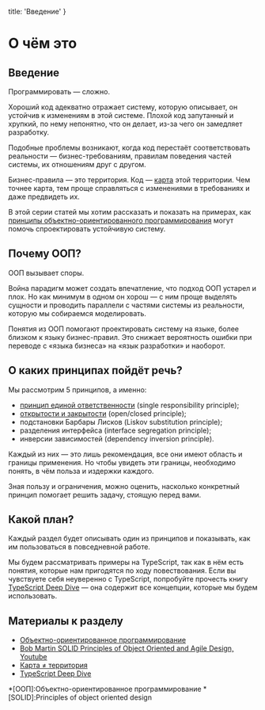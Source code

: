 
  title: 'Введение'
}


# О чём это

##

<VisuallyHidden>
  <h2>Введение</h2>
</VisuallyHidden>

Программировать — сложно.

Хороший код адекватно отражает систему, которую описывает, он устойчив к изменениям в этой системе. Плохой код запутанный и хрупкий, по нему непонятно, что он делает, из-за чего он замедляет разработку.

Подобные проблемы возникают, когда код перестаёт соответствовать реальности — бизнес-требованиям, правилам поведения частей системы, их отношениям друг с другом.

Бизнес-правила — это территория. Код — [карта](https://wiki.lesswrong.com/wiki/The_map_is_not_the_territory) этой территории. Чем точнее карта, тем проще
справляться с изменениями в требованиях и даже предвидеть их.

В этой серии статей мы хотим рассказать и показать на примерах, как [принципы объектно-ориентированного программирования](https://ru.wikipedia.org/wiki/Объектно-ориентированное_программирование)
могут помочь спроектировать устойчивую систему.

## Почему ООП?

 ООП вызывает споры.

Война парадигм может создать впечатление, что подход ООП устарел и плох. Но как минимум в одном он хорош — с ним проще выделять сущности и проводить параллели с
частями системы из реальности, которую мы собираемся моделировать.

Понятия из ООП помогают проектировать систему на языке, более близком к языку бизнес-правил. Это снижает вероятность ошибки при переводе с «языка бизнеса» на
«язык разработки» и наоборот.

## О каких принципах пойдёт речь?

Мы рассмотрим 5 принципов, а именно:

- [принцип единой ответственности](/srp) (single responsibility principle);
- [открытости и закрытости](/ocp) (open/closed principle);
- подстановки Барбары Лисков (Liskov substitution principle);
- разделения интерфейса (interface segregation principle);
- инверсии зависимостей (dependency inversion principle).

Каждый из них — это лишь рекомендация, все они имеют область и границы применения. Но чтобы увидеть эти границы, необходимо понять, в чём польза и издержки
каждого.

Зная пользу и ограничения, можно оценить, насколько конкретный принцип помогает решить задачу, стоящую перед вами.

## Какой план?

Каждый раздел будет описывать один из принципов и показывать, как им пользоваться в повседневной работе.

Мы будем рассматривать примеры на TypeScript, так как в нём есть понятия, которые нам пригодятся по ходу повествования. Если вы чувствуете себя неуверенно с
TypeScript, попробуйте прочесть книгу [TypeScript Deep Dive](https://basarat.gitbooks.io/typescript/) — она содержит все концепции, которые мы будем
использовать.

## Материалы к разделу

- [Объектно-ориентированное программирование](https://en.wikipedia.org/wiki/Object-oriented_programming)
- [Bob Martin SOLID Principles of Object Oriented and Agile Design, Youtube](https://www.youtube.com/watch?v=TMuno5RZNeE)
- [Карта ≠ территория](https://wiki.lesswrong.com/wiki/The_map_is_not_the_territory)
- [TypeScript Deep Dive](https://basarat.gitbooks.io/typescript/)

*[ООП]:Объектно-ориентированное программирование
*[SOLID]:Principles of object oriented design
